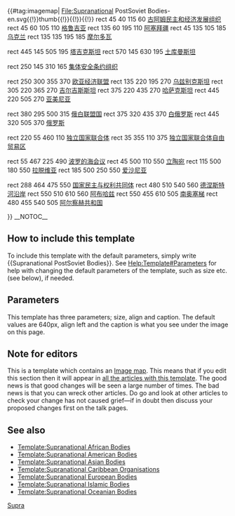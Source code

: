 {{#tag:imagemap|
File:Supranational PostSoviet Bodies-en.svg{{!}}thumb{{!}}{{{size|640px}}}{{!}}{{{align|left}}}{{!}}{{{caption|[[欧拉图]]显示前苏联境内各种超国家组织之间的关系<span style="float:right; font-weight:normal; font-size:xx-small;">[[Template:后苏联国家组成的超国家组织|<span title="View this template">v</span>]] • [[Template talk:后苏联国家组成的超国家组织|<span title="Discuss this template">d</span>]] • [//zh.wikipedia.org/w/index.php?title=Template:后苏联国家组成的超国家组织&action=edit <span title="Edit this template" style=";">e</span>] </span>}}}
rect  45  40 115  60  [[古阿姆民主和经济发展组织]]
rect  45  60 105 110  [[格鲁吉亚]]
rect 135  60 195 110  [[阿塞拜疆]]
rect  45 135 105 185  [[乌克兰]]
rect 135 135 195 185  [[摩尔多瓦]]

rect 445 145 505 195  [[塔吉克斯坦]]
rect 570 145 630 195  [[土库曼斯坦]]

rect 250 145 310 165  [[集体安全条约组织]]

rect 250 300 355 370  [[欧亚经济联盟]]
rect 135 220 195 270  [[乌兹别克斯坦]]
rect 305 220 365 270  [[吉尔吉斯斯坦]]
rect 375 220 435 270  [[哈萨克斯坦]]
rect 445 220 505 270  [[亚美尼亚]]

rect 380 295 500 315  [[俄白联盟国]]
rect 375 320 435 370  [[白俄罗斯]]
rect 445 320 505 370  [[俄罗斯]]

rect 220  55 460 110  [[独立国家联合体]]
rect  35 355 110 375  [[独立国家联合体自由贸易区]]

rect 55 467 225 490   [[波罗的海会议]]
rect 45 500 110 550   [[立陶宛]]
rect 115 500 180 550  [[拉脱维亚]]
rect 185 500 250 550  [[爱沙尼亚]]

rect 288 464 475 550  [[国家民主与权利共同体]]
rect 480 510 540 560  [[德涅斯特河沿岸]]
rect 550 510 610 560  [[阿布哈兹]]
rect 550 455 610 505  [[南奥塞梯]]
rect 480 455 540 505  [[阿尔察赫共和国]]

}}<noinclude>
{{Clear}}
__NOTOC__
==How to include this template==
To include this template with the default parameters, simply write <nowiki>{{Supranational PostSoviet Bodies}}</nowiki>. See [[Help:Template#Parameters]] for help with changing the default parameters of the template, such as size etc. (see below), if needed.

==Parameters==
This template has three parameters; size, align and caption. The default values are 640px, align left and the caption is what you see under the image on this page.

==Note for editors==
This is a template which contains an [[Image map]]. This means that if you edit this section then it will appear in [[Special:WhatLinksHere/Template:后苏联国家组成的超国家组织|all the articles with this template]]. The good news is that good changes will be seen a large number of times. The bad news is that you can wreck other articles. Do go and look at other articles to check your change has not caused grief—if in doubt then discuss your proposed changes first on the talk pages.

==See also==
* [[Template:Supranational African Bodies]]
* [[Template:Supranational American Bodies]]
* [[Template:Supranational Asian Bodies]]
* [[Template:Supranational Caribbean Organisations]]
* [[Template:Supranational European Bodies]]
* [[Template:Supranational Islamic Bodies]]
* [[Template:Supranational Oceanian Bodies]]

[[Category:Wikipedia image maps|Supra]]
</noinclude>